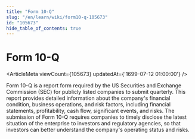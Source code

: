 ```yaml
---
title: "Form 10-Q"
slug: "/en/learn/wiki/form10-q-105673"
id: "105673"
hide_table_of_contents: true
---
```



# Form 10-Q

<ArticleMeta viewCount={105673} updatedAt={'1699-07-12 01:00:00'} />

Form 10-Q is a report form required by the US Securities and Exchange Commission (SEC) for publicly listed companies to submit quarterly. This report provides detailed information about the company's financial condition, business operations, and risk factors, including financial statements, profitability, cash flow, significant events, and risks. The submission of Form 10-Q requires companies to timely disclose the latest situation of the enterprise to investors and regulatory agencies, so that investors can better understand the company's operating status and risks.
